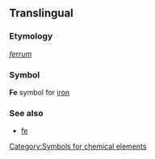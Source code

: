 ==Translingual==
===Etymology===
{{L.}} ''[[ferrum]]''
===Symbol===
'''Fe'''
{{chemistry}} symbol for [[iron]]
===See also===
*[[fe]]
[[Category:Symbols for chemical elements]]